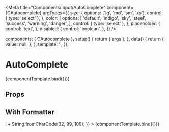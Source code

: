 
<Meta
  title="Components/Input/AutoComplete"
  component={CAutocomplete}
  argTypes={{
    size: {
      options: ['lg', 'md', 'sm', 'xs'],
      control: { type: 'select' },
    },
    color: {
      options: [
        'default',
        'indigo',
        'sky',
        'steel',
        'success',
        'warning',
        'danger',
      ],
      control: { type: 'select' },
    },
    placeholder: {
      control: 'text',
    },
    disabled: {
      control: 'boolean',
    },
  }}
/>

<!--- Component template -->

  components: { CAutocomplete },
  setup() {
    return { args };
  },
  data() {
    return {
      value: null,
    };
  },
  template:
    '<CAutocomplete class="w-64" id="Autocomplete" v-bind="args" v-model="value"></CAutocomplete>',
});

# AutoComplete

<Canvas withSource="open">
  <Story
    name="Overview"
    height="200px"
    args={{
      id: 'Autocomplete',
      options: ['Pugh', 'Barney', 'McGrew', 'Cuthbert', 'Diddle', 'Gruff'],
      onChange: null,
    }}
  >
    {componentTemplate.bind({})}
  </Story>
</Canvas>

## Props

<ArgsTable story="Overview" />

## With Formatter

<Canvas withSource="open">
  <Story
    name="Formatter"
    height="200px"
    args={{
      id: 'FormattedAutocomplete',
      options: [
        '10',
        '20',
        '30',
        '40',
        '50',
        '60',
        '70',
        '32',
        '33',
        '36',
        '45',
        '55',
      ],
      onChange: null,
      formatter: (l) => l + String.fromCharCode(32, 99, 109),
    }}
  >
    {componentTemplate.bind({})}
  </Story>
</Canvas>
